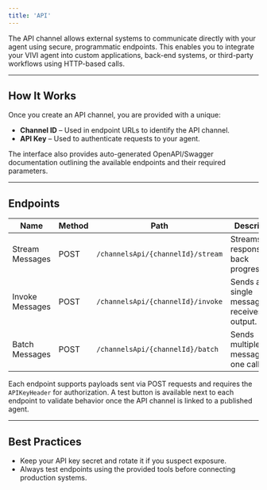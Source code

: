 ```yaml
---
title: 'API'
---
```


The API channel allows external systems to communicate directly with your agent using secure, programmatic endpoints. This enables you to integrate your VIVI agent into custom applications, back-end systems, or third-party workflows using HTTP-based calls.

---

## How It Works  
Once you create an API channel, you are provided with a unique:  

- **Channel ID** – Used in endpoint URLs to identify the API channel.  
- **API Key** – Used to authenticate requests to your agent.  

The interface also provides auto-generated OpenAPI/Swagger documentation outlining the available endpoints and their required parameters.

---

## Endpoints

| Name             | Method | Path                               | Description                      |
|------------------|--------|----------------------------------|---------------------------------|
| Stream Messages  | POST   | `/channelsApi/{channelId}/stream`   | Streams responses back progressively.  |
| Invoke Messages  | POST   | `/channelsApi/{channelId}/invoke`   | Sends a single message and receives output.  |
| Batch Messages   | POST   | `/channelsApi/{channelId}/batch`    | Sends multiple messages in one call.  |

Each endpoint supports payloads sent via POST requests and requires the `APIKeyHeader` for authorization. A test button is available next to each endpoint to validate behavior once the API channel is linked to a published agent.

---

## Best Practices  
- Keep your API key secret and rotate it if you suspect exposure.  
- Always test endpoints using the provided tools before connecting production systems.

